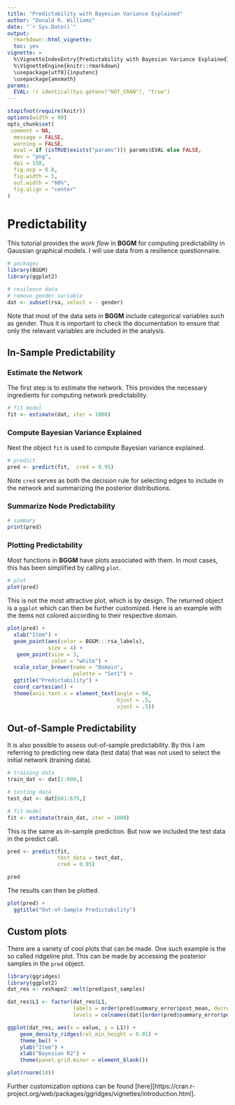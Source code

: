 ```yaml
---
title: "Predictability with Bayesian Variance Explained"
author: "Donald R. Williams"
date: "`r Sys.Date()`"
output: 
  rmarkdown::html_vignette:
  toc: yes
vignette: >
  %\VignetteIndexEntry{Predictability with Bayesian Variance Explained}
  %\VignetteEngine{knitr::rmarkdown}
  \usepackage[utf8]{inputenc}
  \usepackage{amsmath}
params:
  EVAL: !r identical(Sys.getenv("NOT_CRAN"), "true")
---
```

  
```r
stopifnot(require(knitr))
options(width = 90)
opts_chunk$set(
 comment = NA,
  message = FALSE,
  warning = FALSE,
  eval = if (isTRUE(exists("params"))) params$EVAL else FALSE,
  dev = "png",
  dpi = 150,
  fig.asp = 0.8,
  fig.width = 5,
  out.width = "60%",
  fig.align = "center"
)
```


# Predictability
This tutorial provides the *work flow* in **BGGM** for computing predictability in Gaussian graphical models. I will use data from a resilience questionnaire.

```r
# packages
library(BGGM)
library(ggplot2)

# resilence data
# remove gender variable
dat <- subset(rsa, select = - gender)
```

Note that most of the data sets in **BGGM** include categorical variables such as gender. Thus it is important to check the documentation to ensure that only the relevant variables are included in the analysis.

## In-Sample Predictability
### Estimate the Network
The first step is to estimate the network. This provides the necessary ingredients 
for computing network predictability.

```r
# fit model
fit <- estimate(dat, iter = 1000)
```

### Compute Bayesian Variance Explained
Next the object `fit` is used to compute Bayesian variance explained.
```r
# predict
pred <- predict(fit,  cred = 0.95)
```

Note `cred` serves as both the decision rule for selecting edges to include in  the network and summarizing the posterior distributions.

### Summarize Node Predictability
```r
# summary
print(pred)
```

### Plotting Predictability
Most functions in **BGGM** have plots associated with them. In most cases, this 
has been simplified by calling `plot`.

```r
# plot 
plot(pred)
```

This is not the most attractive plot, which is by design. The returned object is a `ggplot` which can then be further customized. Here is an example with the items not colored according to their respective domain.

```r
plot(pred) + 
  xlab("Item") +
  geom_point(aes(color = BGGM:::rsa_labels), 
             size = 4) +
   geom_point(size = 3, 
              color = "white") +
  scale_color_brewer(name = "Domain", 
                     palette = "Set1") +
  ggtitle("Predictability") +
  coord_cartesian() +
  theme(axis.text.x = element_text(angle = 60, 
                                   hjust = .5, 
                                   vjust = .5))
```


## Out-of-Sample Predictability
It is also possible to assess out-of-sample predictability. By this I am referring to predicting new data (test data) that was not used to select the initial network (training data).

```r
# training data
train_dat <- dat[1:600,]

# testing data
test_dat <- dat[601:675,]

# fit model
fit <- estimate(train_dat, iter = 1000)
```

This is the same as in-sample prediction. But now we included the test data in the predict call.
```r
pred <- predict(fit, 
                test_data = test_dat, 
                cred = 0.95)

pred
``` 

The results can then be plotted.
```r
plot(pred) + 
  ggtitle("Out-of-Sample Predictability")
```

## Custom plots
There are a variety of cool plots that can be made. One such example is the so called ridgeline plot. This can be made by accessing the posterior samples in the `pred` object.

```r
library(ggridges)
library(ggplot2)
dat_res <- reshape2::melt(pred$post_samples)

dat_res$L1 <- factor(dat_res$L1, 
                     labels = order(pred$summary_error$post_mean, decreasing = F), 
                     levels = colnames(dat)[order(pred$summary_error$post_mean, decreasing = F)])

ggplot(dat_res, aes(x = value, y = L1)) + 
    geom_density_ridges(rel_min_height = 0.01) +
    theme_bw() +
    ylab("Item") +
    xlab("Bayesian R2") +
    theme(panel.grid.minor = element_blank())

plot(rnorm(10))
```

Further customization options can be found [here][https://cran.r-project.org/web/packages/ggridges/vignettes/introduction.html].
